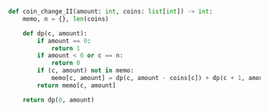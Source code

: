 ```python meta="source=problems/518-coin-change-ii/solution.py"
def coin_change_II(amount: int, coins: list[int]) -> int:
    memo, n = {}, len(coins)

    def dp(c, amount):
        if amount == 0:
            return 1
        if amount < 0 or c == n:
            return 0
        if (c, amount) not in memo:
            memo[c, amount] = dp(c, amount - coins[c]) + dp(c + 1, amount)
        return memo[c, amount]

    return dp(0, amount)
```